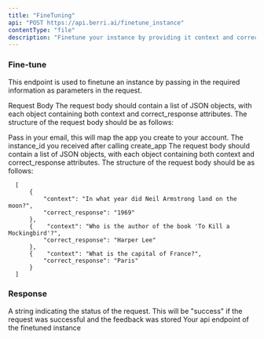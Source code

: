 ```yaml
---
title: "FineTuning"
api: "POST https://api.berri.ai/finetune_instance"
contentType: "file"
description: "Finetune your instance by providing it context and correct answer"
---
```


### Fine-tune
This endpoint is used to finetune an instance by passing 
in the required information as parameters in the request.

Request Body
The request body should contain a list of JSON objects, with each object containing both context and correct_response attributes. The structure of the request body should be as follows:

<ParamField body="user_email" type="string">
  Pass in your email, this will map the app you create to your account.
</ParamField>

<ParamField body="instance_id" type="string">
  The instance_id you received after calling create_app
</ParamField>

<ParamField body="data" type="string" default="[]" required>
  The request body should contain a list of JSON objects, with each object containing both context 
  and correct_response attributes. The structure of the request body should be as follows:

  ```
    [  
        {    
            "context": "In what year did Neil Armstrong land on the moon?",    
            "correct_response": "1969"  
        }, 
        {    "context": "Who is the author of the book 'To Kill a Mockingbird'?",
            "correct_response": "Harper Lee"  
        },  
        {    "context": "What is the capital of France?",    
            "correct_response": "Paris"  
        }
    ]
  ```
</ParamField>

### Response

<ResponseField name="status" type="string">
  A string indicating the status of the request. 
  This will be "success" if the request was successful and the feedback was stored
</ResponseField>

<ResponseField name="api_endpoint" type="string">
  Your api endpoint of the finetuned instance
</ResponseField>



